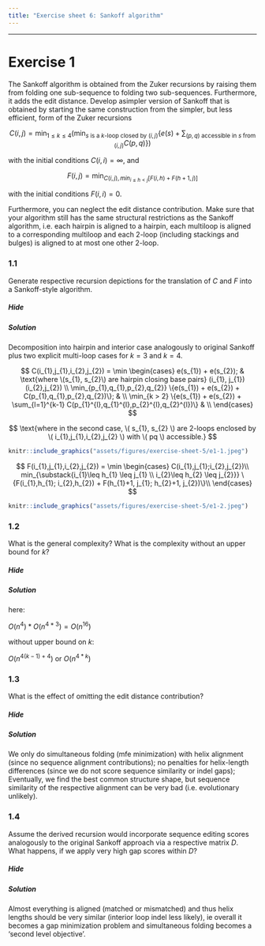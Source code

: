 ```yaml
---
title: "Exercise sheet 6: Sankoff algorithm"
---
```



---------------------------------

# Exercise 1

<!--- --------------------------------- -->

::: {.question data-latex=""}

The Sankoff algorithm is obtained from the Zuker recursions by raising them from folding one sub-sequence to folding two sub-sequences.
Furthermore, it adds the edit distance.
Develop asimpler version of Sankoff that is obtained by starting the same construction from the simpler, but less efficient, form of the Zuker recursions

$$
C(i,j) = \min_{1 \leq k \leq 4} \left( \min_{s \text{ is a $k$-loop closed by } (i,j)} \left\{ e(s) + \sum_{(p,q) \text{ accessible in $s$ from } (i,j)} C(p,q) \right\} \right)
$$

with the initial conditions $C(i,i) = \infty$, and

$$
F(i,j) = \min_{ C(i,j), min_{i \leq h < j} \left[ F(i,h) + F(h+1,j) \right]}
$$

with the initial conditions $F(i,i) = 0$.

Furthermore, you can neglect the edit distance contribution.
Make sure that your algorithm still has the same structural restrictions as the Sankoff algorithm,
i.e. each hairpin is aligned to a hairpin,
each multiloop is aligned to a corresponding multiloop and each 2-loop (including stackings and bulges) is aligned to at most one other 2-loop.

:::

<!--- --------------------------------- -->

### 1.1

::: {.question data-latex=""}

Generate respective recursion depictions for the translation of $C$ and $F$ into a Sankoff-style algorithm.

:::

#### {.tabset}

##### Hide

##### Solution

::: {.answer data-latex=""}

Decomposition into hairpin and interior case analogously to original Sankoff plus two explicit multi-loop cases for $k=3$ and $k=4$.

$$
  C(i_{1},j_{1},i_{2},j_{2}) = \min
  \begin{cases}
    e(s_{1}) + e(s_{2}); & \text{where \(s_{1}, s_{2}\) are hairpin closing base pairs} (i_{1}, j_{1})(i_{2},j_{2}) \\
    \min_{p_{1},q_{1},p_{2},q_{2}} \{e(s_{1}) + e(s_{2}) + C(p_{1},q_{1},p_{2},q_{2})\}; & \\
    \min_{k > 2} \{e(s_{1}) + e(s_{2}) + \sum_{l=1}^{k-1} C(p_{1}^{l},q_{1}^{l},p_{2}^{l},q_{2}^{l})\} & \\
  \end{cases}
$$

$$
\text{where in the second case, \( s_{1}, s_{2} \) are 2-loops enclosed by \( i_{1},j_{1},i_{2},j_{2} \) with \( pq \) accessible.}
$$


```r
knitr::include_graphics("assets/figures/exercise-sheet-5/e1-1.jpeg")
```

$$
  F(i_{1},j_{1},i_{2},j_{2}) = \min
  \begin{cases}
    C(i_{1},j_{1};i_{2},j_{2})\\
    min_{\substack{i_{1}\leq h_{1} \leq j_{1} \\ i_{2}\leq h_{2} \leq j_{2}}} \{F(i_{1},h_{1}; i_{2},h_{2}) +  F(h_{1}+1, j_{1}; h_{2}+1, j_{2})\}\\
  \end{cases}
$$

```r
knitr::include_graphics("assets/figures/exercise-sheet-5/e1-2.jpeg")
```

:::

#### {-}

<!--- --------------------------------- -->

### 1.2

::: {.question data-latex=""}

What is the general complexity?
What is the complexity without an upper bound for $k$?

:::

#### {.tabset}

##### Hide

##### Solution

::: {.answer data-latex=""}

here:

$O(n^4)*O(n^{4*3}) = O(n^{16})$

without upper bound on $k$:

$O(n^{4(k-1)+4})$ or $O(n^{4*k})$

:::

#### {-}

<!--- --------------------------------- -->

### 1.3

::: {.question data-latex=""}

What is the effect of omitting the edit distance contribution?

:::

#### {.tabset}

##### Hide

##### Solution

::: {.answer data-latex=""}

We only do simultaneous folding (mfe minimization) with helix alignment (since no sequence alignment contributions);
no penalties for helix-length differences (since we do not score sequence similarity or indel gaps);
Eventually, we find the best common structure shape, but sequence similarity of the respective alignment can be very bad (i.e. evolutionary unlikely).

:::

#### {-}

<!--- --------------------------------- -->

### 1.4

::: {.question data-latex=""}

Assume the derived recursion would incorporate sequence editing scores analogously to the original Sankoff approach via a respective matrix $D$.
What happens, if we apply very high gap scores within $D$?

:::

#### {.tabset}

##### Hide

##### Solution

::: {.answer data-latex=""}

Almost everything is aligned (matched or mismatched) and thus helix lengths should be very similar (interior loop indel less likely), ie overall it becomes a gap minimization problem and simultaneous folding becomes a 'second level objective'.

:::

#### {-}

<!--- --------------------------------- -->

